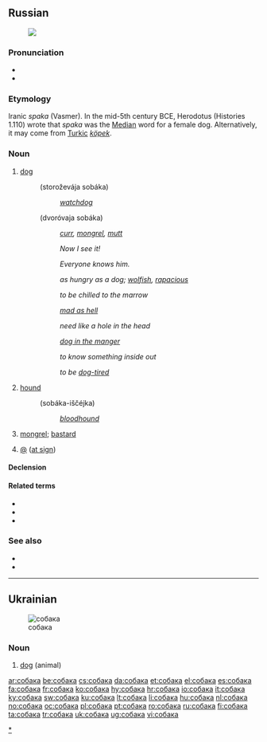 ==Russian==
{{wikipedia|lang=ru}}
[[File:Laika.jpg|thumb|{{Cyrl|Собака}}]]

===Pronunciation===
* {{audio|Ru-собака.ogg|audio}}
* {{IPA|[sɐˈbakə]|lang=ru}}

===Etymology===
Iranic ''spaka'' (Vasmer). In the mid-5th century BCE, Herodotus (Histories 1.110) wrote that ''spaka'' was the [[Median]] word for a female dog. Alternatively, it may come from [[Turkic]] ''[[köpek]]''.

===Noun===
{{ru-noun|tr=sobáka|g=f|a=a|gen=собаки|gentr=sobáki|pl=собаки|pltr=sobáki}}

# [[dog]]
#: {{Cyrl|[[сторожевой|сторожевая]] собака}} (storoževája sobáka)
#:: ''[[watchdog]]''
#: {{Cyrl|[[дворовый|дворовая]] собака}} (dvoróvaja sobáka)
#:: ''[[curr]], [[mongrel]], [[mutt]]''
#: {{Cyrl|[[вот|Вот]] [[где#Russian|где]] собака [[зарывать|зарыта]]!}}
#:: ''Now I see it!''
#: {{Cyrl|[[он|Его]] [[каждый|каждая]] собака [[знать|знает]]}}
#:: ''Everyone knows him.''
#: {{Cyrl|[[голодный как собака]]}}
#:: ''as hungry as a dog; [[wolfish]], [[rapacious]]''
#: {{Cyrl|[[замёрзнуть как собака]]}}
#:: ''to be chilled to the marrow''
#: {{Cyrl|[[злой как собака]]}}
#:: ''[[mad as hell]]''
#: {{Cyrl|[[нужный как собаке пятая нога]]}}
#:: ''need like a hole in the head''
#: {{Cyrl|[[собака на сене]]}}
#:: ''[[dog in the manger]]''
#: {{Cyrl|[[собаку съесть]]}}
#:: ''to know something inside out''
#: {{Cyrl|[[устать как собака]]}}
#:: ''to be [[dog-tired]]''
# [[hound]]
#: {{Cyrl|собака-[[ищейка]]}} (sobáka-iščéjka)
#:: ''[[bloodhound]]''
# {{pejorative|lang=ru}} [[mongrel]]; [[bastard]]
# {{Internet|lang=ru}} [[@]] ([[at sign]])

====Declension====
{{ru-noun-anim-vel-а-1|собак|соба́к}}

====Related terms====
* {{l|ru|по-собачьи}}
* {{l|ru|собачий}}
* {{l|ru|собачиться}}

===See also===
* {{l|ru|пёс}}
* {{l|ru|сука}}

[[Category:ru:Dogs|*]]

----

==Ukrainian==
{{wikipedia|lang=uk}}
[[Image:Kintamani.jpg|thumb|собака]]

===Noun===
{{uk-noun|tr=sobáka|g=f}}

# [[dog]] (animal)

{{tbot entry|Ukrainian|dog|2010|July|uk}}

[[ar:собака]]
[[be:собака]]
[[cs:собака]]
[[da:собака]]
[[et:собака]]
[[el:собака]]
[[es:собака]]
[[fa:собака]]
[[fr:собака]]
[[ko:собака]]
[[hy:собака]]
[[hr:собака]]
[[io:собака]]
[[it:собака]]
[[ky:собака]]
[[sw:собака]]
[[ku:собака]]
[[lt:собака]]
[[li:собака]]
[[hu:собака]]
[[nl:собака]]
[[no:собака]]
[[oc:собака]]
[[pl:собака]]
[[pt:собака]]
[[ro:собака]]
[[ru:собака]]
[[fi:собака]]
[[ta:собака]]
[[tr:собака]]
[[uk:собака]]
[[ug:собака]]
[[vi:собака]]